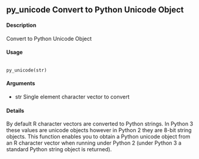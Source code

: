 ## py_unicode Convert to Python Unicode Object

#### Description 
Convert to Python Unicode Object

#### Usage
<pre><code>
py_unicode(str)
</code></pre>

#### Arguments
* str Single element character vector to convert

#### Details
By default R character vectors are converted to Python strings. In Python 3 these values are unicode
objects however in Python 2 they are 8-bit string objects. This function enables you to obtain a
Python unicode object from an R character vector when running under Python 2 (under Python 3 a
standard Python string object is returned).



